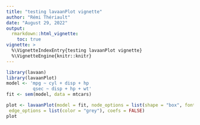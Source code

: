 ```yaml
---
title: "testing lavaanPlot vignette"
author: "Rémi Thériault"
date: "August 29, 2022"
output:
  rmarkdown::html_vignette:
    toc: true
vignette: >
  %\VignetteIndexEntry{testing lavaanPlot vignette}
  %\VignetteEngine{knitr::knitr}
---
```


```r
library(lavaan)
library(lavaanPlot)
model <- 'mpg ~ cyl + disp + hp
          qsec ~ disp + hp + wt'
fit <- sem(model, data = mtcars)
```

```r
plot <- lavaanPlot(model = fit, node_options = list(shape = "box", fontname = "Helvetica"),
 edge_options = list(color = "grey"), coefs = FALSE)
plot
```
